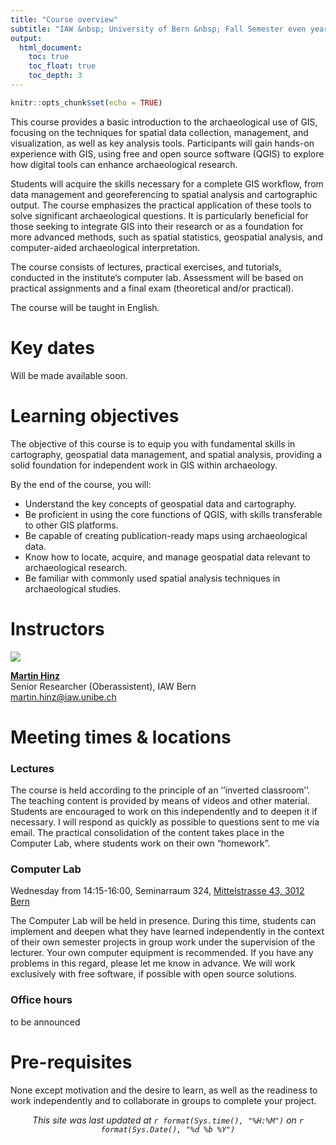 ```yaml
---
title: "Course overview"
subtitle: "IAW &nbsp; University of Bern &nbsp; Fall Semester even years"
output:
  html_document:
    toc: true
    toc_float: true
    toc_depth: 3
---
```


```r
knitr::opts_chunk$set(echo = TRUE)
```

This course provides a basic introduction to the archaeological use of GIS, focusing on the techniques for spatial data collection, management, and visualization, as well as key analysis tools. Participants will gain hands-on experience with GIS, using free and open source software (QGIS) to explore how digital tools can enhance archaeological research.

Students will acquire the skills necessary for a complete GIS workflow, from data management and georeferencing to spatial analysis and cartographic output. The course emphasizes the practical application of these tools to solve significant archaeological questions. It is particularly beneficial for those seeking to integrate GIS into their research or as a foundation for more advanced methods, such as spatial statistics, geospatial analysis, and computer-aided archaeological interpretation.

The course consists of lectures, practical exercises, and tutorials, conducted in the institute’s computer lab. Assessment will be based on practical assignments and a final exam (theoretical and/or practical).

The course will be taught in English.

# Key dates

Will be made available soon.

# Learning objectives

The objective of this course is to equip you with fundamental skills in cartography, geospatial data management, and spatial analysis, providing a solid foundation for independent work in GIS within archaeology.

By the end of the course, you will:

* Understand the key concepts of geospatial data and cartography.
* Be proficient in using the core functions of QGIS, with skills transferable to other GIS platforms.
* Be capable of creating publication-ready maps using archaeological data.
* Know how to locate, acquire, and manage geospatial data relevant to archaeological research.
* Be familiar with commonly used spatial analysis techniques in archaeological studies.

# Instructors

::: {.grid}

::: {.g-col-3}
![](images/martin_portrait_200x200.jpg)
:::

::: {.g-col-9}
[__Martin Hinz__](https://www.iaw.unibe.ch/ueber_uns/arp_amp_pa_personen/dr_hinz_martin/)  
Senior Researcher (Oberassistent), IAW Bern  
[martin.hinz@iaw.unibe.ch](mailto:martin.hinz@iaw.unibe.ch)
:::

:::

# Meeting times & locations

### Lectures 
The course is held according to the principle of an ''inverted classroom''. The teaching content is provided by means of videos and other material. Students are encouraged to work on this independently and to deepen it if necessary. I will respond as quickly as possible to questions sent to me via email. The practical consolidation of the content takes place in the Computer Lab, where students work on their own "homework".

### Computer Lab
Wednesday from 14:15-16:00, Seminarraum 324, [Mittelstrasse 43, 3012 Bern](https://goo.gl/maps/ridV1XPk4BLY3bLYA) 

The Computer Lab will be held in presence. During this time, students can implement and deepen what they have learned independently in the context of their own semester projects in group work under the supervision of the lecturer. Your own computer equipment is recommended. If you have any problems in this regard, please let me know in advance. We will work exclusively with free software, if possible with open source solutions.

### Office hours
to be announced

# Pre-requisites

None except motivation and the desire to learn, as well as the readiness to work independently and to collaborate in groups to complete your project.

<center>*This site was last updated at `r format(Sys.time(), "%H:%M")` on `r format(Sys.Date(), "%d %b %Y")`*</center>
